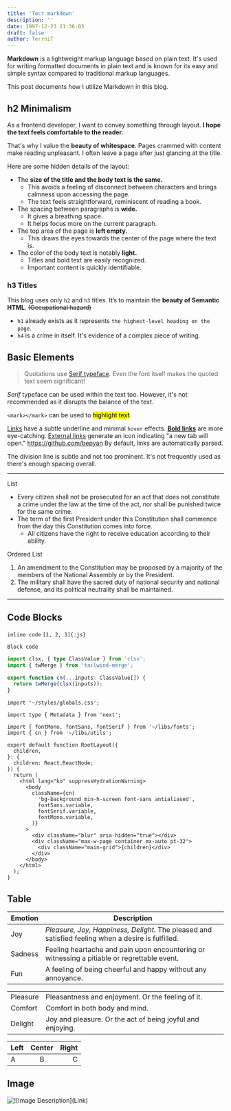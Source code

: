```yaml
---
title: 'Тест markdown'
description: ''
date: 1997-12-23 21:36:03
draft: false
author: TerrniT
---
```


**Markdown** is a lightweight markup language based on plain text. It's used for writing formatted documents in plain text and is known for its easy and simple syntax compared to traditional markup languages.

This post documents how I utilize Markdown in this blog.

## h2 Minimalism

As a frontend developer, I want to convey something through layout.
**I hope the text feels comfortable to the reader.**

That's why I value the **beauty of whitespace**.
Pages crammed with content make reading unpleasant. I often leave a page after just glancing at the title.

Here are some hidden details of the layout:

- The **size of the title and the body text is the same.**
  - This avoids a feeling of disconnect between characters and brings calmness upon accessing the page.
  - The text feels straightforward, reminiscent of reading a book.
- The spacing between paragraphs is **wide.**
  - It gives a breathing space.
  - It helps focus more on the current paragraph.
- The top area of the page is **left empty.**
  - This draws the eyes towards the center of the page where the text is.
- The color of the body text is notably **light.**
  - Titles and bold text are easily recognized.
  - Important content is quickly identifiable.

### h3 Titles

This blog uses only `h2` and `h3` titles.
It’s to maintain the **beauty of Semantic HTML**. ~~(Occupational hazard)~~

- `h1` already exists as it represents `the highest-level heading on the page`.
- `h4` is a crime in itself. It's evidence of a complex piece of writing.

## Basic Elements

> Quotations use [Serif typeface](https://en.wikipedia.org/wiki/Serif).
> Even the font itself makes the quoted text seem significant!

_Serif_ typeface can be used within the text too.
However, it's not recommended as it disrupts the balance of the text.

`<mark></mark>` can be used to <mark>highlight text</mark>.

[Links](/) have a subtle underline and minimal `hover` effects.
[**Bold links**](/) are more eye-catching.
[External links](https://bepyan.me/) generate an icon indicating "a new tab will open."
https://github.com/bepyan By default, links are automatically parsed.

The division line is subtle and not too prominent.
It's not frequently used as there's enough spacing overall.

---

List

- Every citizen shall not be prosecuted for an act that does not constitute a crime under the law at the time of the act, nor shall be punished twice for the same crime.
- The term of the first President under this Constitution shall commence from the day this Constitution comes into force.
  - All citizens have the right to receive education according to their ability.

Ordered List

1. An amendment to the Constitution may be proposed by a majority of the members of the National Assembly or by the President.
2. The military shall have the sacred duty of national security and national defense, and its political neutrality shall be maintained.

---

## Code Blocks

`inline code` `[1, 2, 3]{:js}`

```
Block code
```

```ts
import clsx, { type ClassValue } from 'clsx';
import { twMerge } from 'tailwind-merge';

export function cn(...inputs: ClassValue[]) {
  return twMerge(clsx(inputs));
}
```

```tsx {3} title="layout.tsx" caption="Like a poor star, that's why, the bug, left behind." showLineNumbers /className/ /fontMono/#v /fontSans/#s /fontSerif/#i
import '~/styles/globals.css';

import type { Metadata } from 'next';

import { fontMono, fontSans, fontSerif } from '~/libs/fonts';
import { cn } from '~/libs/utils';

export default function RootLayout({
  children,
}: {
  children: React.ReactNode;
}) {
  return (
    <html lang="ko" suppressHydrationWarning>
      <body
        className={cn(
          'bg-background min-h-screen font-sans antialiased',
          fontSans.variable,
          fontSerif.variable,
          fontMono.variable,
        )}
      >
        <div className="blur" aria-hidden="true"></div>
        <div className="max-w-page container mx-auto pt-32">
          <div className="main-grid">{children}</div>
        </div>
      </body>
    </html>
  );
}
```

## Table

| Emotion | Description                                                                                        |
| ------- | -------------------------------------------------------------------------------------------------- |
| Joy     | _Pleasure, Joy, Happiness, Delight._ The pleased and satisfied feeling when a desire is fulfilled. |
| Sadness | Feeling heartache and pain upon encountering or witnessing a pitiable or regrettable event.        |
| Fun     | A feeling of being cheerful and happy without any annoyance.                                       |

|          |                                                            |
| -------- | ---------------------------------------------------------- |
| Pleasure | Pleasantness and enjoyment. Or the feeling of it.          |
| Comfort  | Comfort in both body and mind.                             |
| Delight  | Joy and pleasure. Or the act of being joyful and enjoying. |

| Left | Center | Right |
| ---- | :----: | ----: |
| A    |   B    |     C |

## Image

![`![Image Description](Link)`](https://images.pexels.com/photos/262508/pexels-photo-262508.jpeg?cs=srgb&dl=pexels-pixabay-262508.jpg&fm=jpg)